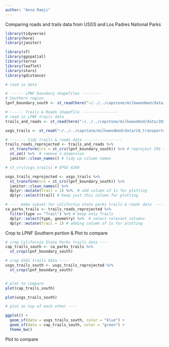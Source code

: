 ```yaml
---
author: "Anna Ramji"
---
```


Comparing roads and trails data from USGS and Los Padres National Parks


```r
library(tidyverse)
library(here)
library(janitor)

library(sf)
library(ggspatial)
library(terra)
library(leaflet)
library(stars)
library(gdistance)
```

```r
# read in data

# ------ LPNF boundary shapefiles ---------
# Southern region
lpnf_boundary_south <- st_read(here("~/../../capstone/milkweedmod/data/lpnf_boundary_data/lpnf_boundary_south/lpnf_boundary_south.shp"))

# ------ Trails & Roads shapefile ----------------
# read in LPNF trails data 
trails_and_roads <- st_read(here("~/../../capstone/milkweedmod/data/2023_Regional_Trails_and_Roads_lines/2023_Regional_Trails_and_Roads_lines.shp"))

usgs_trails <- st_read("~/../../capstone/milkweedmod/data/CA_transportation/Trans_TrailSegment.shp")

# ------- tidy trails & roads data -----------------
trails_roads_reprojected <- trails_and_roads %>% 
  st_transform(crs = st_crs(lpnf_boundary_south)) %>% # reproject CRS to EPSG 4326
  st_zm() %>%  # remove z-dimension
  janitor::clean_names() # tidy up column names

# st_crs(usgs_trails) # EPSG 4269

usgs_trails_reprojected <- usgs_trails %>% 
  st_transform(crs = st_crs(lpnf_boundary_south)) %>% 
  janitor::clean_names() %>% 
  dplyr::mutate(trail = 1) %>%  # add column of 1s for plotting
  dplyr::select(trail) # keep just this column for plotting

# ---- make subset for california state parks trails & roads data  ----
ca_parks_trails <- trails_roads_reprojected %>% 
  filter(type == "Trail") %>% # keep only Trails
  dplyr::select(type, geometry) %>%  # select relevant columns
  dplyr::mutate(trail = 1) # adding column of 1s for plotting

```

Crop to LPNF Southern portion & Plot to compare

```r
# crop California State Parks trails data ----
cap_trails_south <- ca_parks_trails %>% 
  st_crop(lpnf_boundary_south) 

# crop USGS trails data ----
usgs_trails_south <- usgs_trails_reprojected %>% 
  st_crop(lpnf_boundary_south)


# plot to compare
plot(cap_trails_south)

plot(usgs_trails_south)

# plot on top of each other ----

ggplot() +
  geom_sf(data = usgs_trails_south, color = "blue") +
  geom_sf(data = cap_trails_south, color = "green") +
  theme_bw()

```



Plot to compare
```r


```

